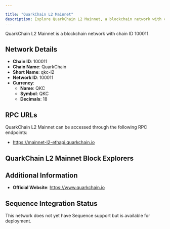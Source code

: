 ```yaml
---

title: "QuarkChain L2 Mainnet"
description: Explore QuarkChain L2 Mainnet, a blockchain network with chain ID 100011. Learn about its native currency, QKC, and how to interact with the network.
---
```




QuarkChain L2 Mainnet is a blockchain network with chain ID 100011.

## Network Details

- **Chain ID**: 100011
- **Chain Name**: QuarkChain
- **Short Name**: qkc-l2
- **Network ID**: 100011
- **Currency**: 
  - **Name**: QKC
  - **Symbol**: QKC
  - **Decimals**: 18

## RPC URLs

QuarkChain L2 Mainnet can be accessed through the following RPC endpoints:

- https://mainnet-l2-ethapi.quarkchain.io

## QuarkChain L2 Mainnet Block Explorers



## Additional Information

- **Official Website**: https://www.quarkchain.io

## Sequence Integration Status

This network does not yet have Sequence support but is available for deployment.
